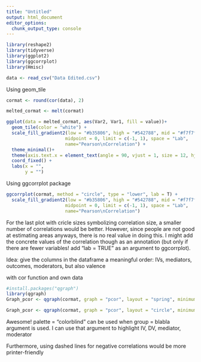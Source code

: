 ```yaml
---
title: "Untitled"
output: html_document
editor_options: 
  chunk_output_type: console
---
```


```r
library(reshape2)
library(tidyverse)
library(ggplot2)
library(ggcorrplot)
library(Hmisc)

data <- read_csv("Data Edited.csv")

```

Using geom_tile

```r

cormat <- round(cor(data), 2)

melted_cormat <- melt(cormat)

ggplot(data = melted_cormat, aes(Var2, Var1, fill = value))+
  geom_tile(color = "white") +
  scale_fill_gradient2(low = "#b35806", high = "#542788", mid = "#f7f7f7", 
                      midpoint = 0, limit = c(-1, 1), space = "Lab", 
                      name="Pearson\nCorrelation") +
  theme_minimal()+ 
  theme(axis.text.x = element_text(angle = 90, vjust = 1, size = 12, hjust = 1)) + 
  coord_fixed() +
  labs(x = "",
       y = "")

```

Using ggcorrplot package 

```r

ggcorrplot(cormat, method = "circle", type = "lower", lab = T) + 
  scale_fill_gradient2(low = "#b35806", high = "#542788", mid = "#f7f7f7", 
                      midpoint = 0, limit = c(-1, 1), space = "Lab", 
                      name="Pearson\nCorrelation")

```

For the last plot with cricle sizes symbolizing correlation size, a smaller number of correlations would be better. However, since people are not good at estimating areas anyways, there is no real value in doing this. I might add the concrete values of the correlation though as an annotation (but only if there are fewer variables! add "lab = TRUE" as an argument to  ggcorrplot).

Idea: give the columns in the dataframe a meaningful order: IVs, mediators, outcomes, moderators, but also valence

with cor function and own data 

```r

#install.packages("qgraph")
library(qgraph)
Graph_pcor <- qgraph(cormat, graph = "pcor", layout = "spring", minimum = "sig", sampleSize = 99, posCol = c("#ef8a62", "darkolivegreen"), negCol = c("#67a9cf", "darkorange"), edge.labels = TRUE)

Graph_pcor <- qgraph(cormat, graph = "pcor", layout = "circle", minimum = "sig", sampleSize = 99, posCol = c("#ef8a62", "darkolivegreen"), negCol = c("#67a9cf", "darkorange"), edge.labels = TRUE)

```

Awesome! palette = "colorblind" can be used when group = blabla argument is used. I can use that argument to highlight IV, DV, mediator, moderator

Furthermore, using dashed lines for negative correlations would be more printer-friendly
